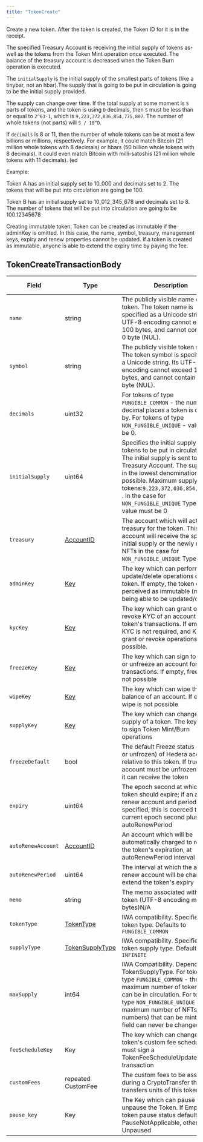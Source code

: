 ---
title: "TokenCreate"
---


Create a new token. After the token is created, the Token ID for it is in the receipt.

The specified Treasury Account is receiving the initial supply of tokens as-well as the tokens from the Token Mint operation once executed. The balance of the treasury account is decreased when the Token Burn operation is executed.

The `initialSupply` is the initial supply of the smallest parts of tokens (like a tinybar, not an hbar).The supply that is going to be put in circulation is going to be the initial supply provided.

The supply can change over time. If the total supply at some moment is `S` parts of tokens, and the token is using `D` decimals, then `S` must be less than or equal to `2^63-1`, which is `9,223,372,036,854,775,807`. The number of whole tokens (not parts) will `S / 10^D`.

If `decimals` is 8 or 11, then the number of whole tokens can be at most a few billions or millions, respectively. For example, it could match Bitcoin (21 million whole tokens with 8 decimals) or hbars (50 billion whole tokens with 8 decimals). It could even match Bitcoin with milli-satoshis (21 million whole tokens with 11 decimals). (ed

Example:

Token A has an initial supply set to 10\_000 and decimals set to 2. The tokens that will be put into circulation are going be 100.

Token B has an initial supply set to 10\_012\_345\_678 and decimals set to 8. The number of tokens that will be put into circulation are going to be 100.12345678

Creating immutable token: Token can be created as immutable if the adminKey is omitted. In this case, the name, symbol, treasury, management keys, expiry and renew properties cannot be updated. If a token is created as immutable, anyone is able to extend the expiry time by paying the fee.

## TokenCreateTransactionBody

| Field              | Type                                                                                                                                   | Description                                                                                                                                                                                                                                                                                   | Signature Required |
| ------------------ | -------------------------------------------------------------------------------------------------------------------------------------- | --------------------------------------------------------------------------------------------------------------------------------------------------------------------------------------------------------------------------------------------------------------------------------------------- | ------------------ |
| `name`             | string                                                                                                                                 | The publicly visible name of the token. The token name is specified as a Unicode string. Its UTF-8 encoding cannot exceed 100 bytes, and cannot contain the 0 byte (NUL).                                                                                                                     | N/A                |
| `symbol`           | string                                                                                                                                 | The publicly visible token symbol. The token symbol is specified as a Unicode string. Its UTF-8 encoding cannot exceed 100 bytes, and cannot contain the 0 byte (NUL).                                                                                                                        | N/A                |
| `decimals`         | uint32                                                                                                                                 | For tokens of type `FUNGIBLE_COMMON` - the number of decimal places a token is divisible by. For tokens of type `NON_FUNGIBLE_UNIQUE` - value must be 0.                                                                                                                                      | N/A                |
| `initialSupply`    | uint64                                                                                                                                 | Specifies the initial supply of tokens to be put in circulation. The initial supply is sent to the Treasury Account. The supply is in the lowest denomination possible. Maximum supply of tokens:`9,223,372,036,854,775,807` . In the case for `NON_FUNGIBLE_UNIQUE` Type the value must be 0 | N/A                |
| `treasury`         | [AccountID](/hedera/sdks-and-apis/hedera-api/basic-types/accountid)                                             | The account which will act as a treasury for the token. This account will receive the specified initial supply or the newly minted NFTs in the case for `NON_FUNGIBLE_UNIQUE` Type.                                                                                                           | Required           |
| `adminKey`         | [Key](https://github.com/theekrystallee/hedera-style-guide/blob/sdk-v1/deprecated/hedera-api/token-service/broken-reference/README.md) | The key which can perform update/delete operations on the token. If empty, the token can be perceived as immutable (not being able to be updated/deleted)                                                                                                                                     | If set, required   |
| `kycKey`           | [Key](/hedera/sdks-and-apis/hedera-api/basic-types/key)                                                         | The key which can grant or revoke KYC of an account for the token's transactions. If empty, KYC is not required, and KYC grant or revoke operations are not possible.                                                                                                                         | If set, required   |
| `freezeKey`        | [Key](/hedera/sdks-and-apis/hedera-api/basic-types/key)                                                         | The key which can sign to freeze or unfreeze an account for token transactions. If empty, freezing is not possible                                                                                                                                                                            | If set, required   |
| `wipeKey`          | [Key](/hedera/sdks-and-apis/hedera-api/basic-types/key)                                                         | The key which can wipe the token balance of an account. If empty, wipe is not possible                                                                                                                                                                                                        | If set, required   |
| `supplyKey`        | [Key](/hedera/sdks-and-apis/hedera-api/basic-types/key)                                                         | The key which can change the supply of a token. The key is used to sign Token Mint/Burn operations                                                                                                                                                                                            | If set, required   |
| `freezeDefault`    | bool                                                                                                                                   | The default Freeze status (frozen or unfrozen) of Hedera accounts relative to this token. If true, an account must be unfrozen before it can receive the token                                                                                                                                | N/A                |
| `expiry`           | uint64                                                                                                                                 | The epoch second at which the token should expire; if an auto-renew account and period are specified, this is coerced to the current epoch second plus the autoRenewPeriod                                                                                                                    | N/A                |
| `autoRenewAccount` | [AccountID](/hedera/sdks-and-apis/hedera-api/basic-types/accountid)                                             | An account which will be automatically charged to renew the token's expiration, at autoRenewPeriod interval                                                                                                                                                                                   | N/A                |
| `autoRenewPeriod`  | uint64                                                                                                                                 | The interval at which the auto-renew account will be charged to extend the token's expiry                                                                                                                                                                                                     | N/A                |
| `memo`             | string                                                                                                                                 | The memo associated with the token (UTF-8 encoding max 100 bytes)N/A                                                                                                                                                                                                                          | N/A                |
| `tokenType`        | [TokenType](/hedera/sdks-and-apis/hedera-api/basic-types/tokentype)                                             | IWA compatibility. Specifies the token type. Defaults to `FUNGIBLE_COMMON`                                                                                                                                                                                                                    | N/A                |
| `supplyType`       | [TokenSupplyType](/hedera/sdks-and-apis/hedera-api/basic-types/tokensupplytype)                                 | IWA compatibility. Specified the token supply type. Defaults to `INFINITE`                                                                                                                                                                                                                    | N/A                |
| `maxSupply`        | int64                                                                                                                                  | IWA Compatibility. Depends on TokenSupplyType. For tokens of type `FUNGIBLE_COMMON` - the maximum number of tokens that can be in circulation. For tokens of type `NON_FUNGIBLE_UNIQUE` - the maximum number of NFTs (serial numbers) that can be minted. This field can never be changed     | N/A                |
| `feeScheduleKey`   | Key                                                                                                                                    | The key which can change the token's custom fee schedule; must sign a TokenFeeScheduleUpdate transaction                                                                                                                                                                                      | N/A                |
| `customFees`       | repeated CustomFee                                                                                                                     | The custom fees to be assessed during a CryptoTransfer that transfers units of this token                                                                                                                                                                                                     | N/A                |
| `pause_key`        | Key                                                                                                                                    | The Key which can pause and unpause the Token. If Empty the token pause status defaults to PauseNotApplicable, otherwise Unpaused                                                                                                                                                             | N/A                |
